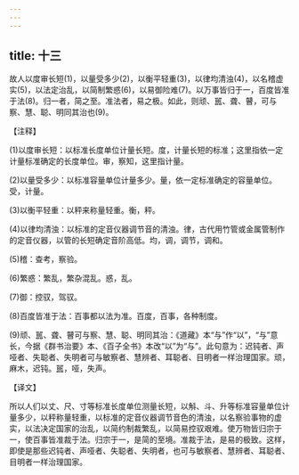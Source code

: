 ```yaml
---
---
---
```

title: 十三
---



故人以度审长短(1)，以量受多少(2)，以衡平轻重(3)，以律均清浊(4)，以名稽虚实(5)，以法定治乱，以简制繁惑(6)，以易御险难(7)。以万事皆归于一，百度皆准于法(8)。归一者，简之至。准法者，易之极。如此，则顽、嚚、聋、瞽，可与察、慧、聪、明同其治也(9)。

【注释】

(1)以度审长短：以标准长度单位计量长短。度，计量长短的标准；这里指依一定计量标准确定的长度单位。审，察知，这里指计量。

(2)以量受多少：以标准容量单位计量多少。量，依一定标准确定的容量单位。受，计量。

(3)以衡平轻重：以秤来称量轻重。衡，秤。

(4)以律均清浊：以标准的定音仪器调节音的清浊。律，古代用竹管或金属管制作的定音仪器，以管的长短确定音阶高低。均，调，调节，调和。

(5)稽：查考，察验。

(6)繁惑：繁乱，繁杂混乱。惑，乱。

(7)御：控驭，驾驭。

(8)百度皆准于法：百事都以法为准。百度，百事，各种制度。

(9)顽、嚚、聋、瞽可与察、慧、聪、明同其治：《道藏》本“与”作“以”，“与”意长，今据《群书治要》本、《百子全书》本改“以”为“与”。此句意为：迟钝者、声哑者、失聪者、失明者可与敏察者、慧辨者、耳聪者、目明者一样治理国家。顽，麻木，迟钝。嚚，哑，失声。

【译文】

所以人们以丈、尺、寸等标准长度单位测量长短，以斛、斗、升等标准容量单位计量多少，以秤称量轻重，以标准的定音仪器调节音色的清浊，以名察验事物的虚实，以法决定国家的治乱，以简约制裁繁乱，以简易控驭艰难。使万物皆归宗于一，使百事皆准裁于法。归宗于一，是简的至境。准裁于法，是易的极致。这样，即使是那些迟钝者、声哑者、失聪者、失明者，也可与敏察者、慧辨者、耳聪者、目明者一样治理国家。